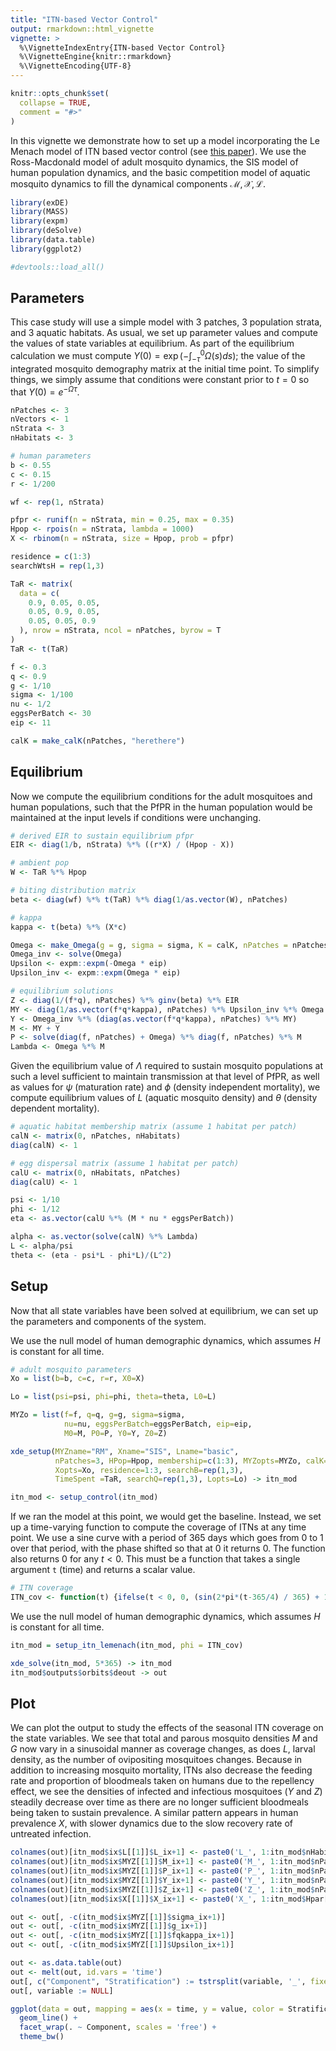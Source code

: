 ```yaml
---
title: "ITN-based Vector Control"
output: rmarkdown::html_vignette
vignette: >
  %\VignetteIndexEntry{ITN-based Vector Control}
  %\VignetteEngine{knitr::rmarkdown}
  %\VignetteEncoding{UTF-8}
---
```


```r
knitr::opts_chunk$set(
  collapse = TRUE,
  comment = "#>"
)
```


In this vignette we demonstrate how to set up a model incorporating the Le Menach model of ITN based vector control (see [this paper](https://malariajournal.biomedcentral.com/articles/10.1186/1475-2875-6-10)). We use the Ross-Macdonald model of adult mosquito dynamics, the SIS model of human population dynamics, and the basic competition model of aquatic mosquito dynamics to fill the dynamical components $\mathcal{M}, \mathcal{X}, \mathcal{L}$.

```r
library(exDE)
library(MASS)
library(expm)
library(deSolve)
library(data.table)
library(ggplot2)
```


```r
#devtools::load_all()
```

## Parameters

This case study will use a simple model with 3 patches, 3 population strata, and 3 aquatic habitats. As usual, we set up parameter values and compute the values of state variables at equilibrium. As part of the equilibrium calculation we must compute $\Upsilon(0) = \exp\left(-\int_{-\tau}^{0} \Omega(s) ds \right)$; the value of the integrated mosquito demography matrix at the initial time point. To simplify things, we simply assume that conditions were constant prior to $t=0$ so that $\Upsilon(0) = e^{-\Omega\tau}$.

```r
nPatches <- 3
nVectors <- 1
nStrata <- 3
nHabitats <- 3

# human parameters
b <- 0.55
c <- 0.15
r <- 1/200

wf <- rep(1, nStrata)

pfpr <- runif(n = nStrata, min = 0.25, max = 0.35)
Hpop <- rpois(n = nStrata, lambda = 1000)
X <- rbinom(n = nStrata, size = Hpop, prob = pfpr)

residence = c(1:3)
searchWtsH = rep(1,3) 

TaR <- matrix(
  data = c(
    0.9, 0.05, 0.05,
    0.05, 0.9, 0.05,
    0.05, 0.05, 0.9
  ), nrow = nStrata, ncol = nPatches, byrow = T
)
TaR <- t(TaR)

f <- 0.3 
q <- 0.9 
g <- 1/10 
sigma <- 1/100 
nu <- 1/2 
eggsPerBatch <- 30
eip <- 11

``` 


```r
calK = make_calK(nPatches, "herethere")
``` 

## Equilibrium

Now we compute the equilibrium conditions for the adult mosquitoes and human populations, such that the PfPR in the human population would be maintained at the input levels if conditions were unchanging.

```r
# derived EIR to sustain equilibrium pfpr
EIR <- diag(1/b, nStrata) %*% ((r*X) / (Hpop - X))

# ambient pop
W <- TaR %*% Hpop

# biting distribution matrix
beta <- diag(wf) %*% t(TaR) %*% diag(1/as.vector(W), nPatches)

# kappa
kappa <- t(beta) %*% (X*c)

Omega <- make_Omega(g = g, sigma = sigma, K = calK, nPatches = nPatches)
Omega_inv <- solve(Omega)
Upsilon <- expm::expm(-Omega * eip)
Upsilon_inv <- expm::expm(Omega * eip)

# equilibrium solutions
Z <- diag(1/(f*q), nPatches) %*% ginv(beta) %*% EIR
MY <- diag(1/as.vector(f*q*kappa), nPatches) %*% Upsilon_inv %*% Omega %*% Z
Y <- Omega_inv %*% (diag(as.vector(f*q*kappa), nPatches) %*% MY)
M <- MY + Y
P <- solve(diag(f, nPatches) + Omega) %*% diag(f, nPatches) %*% M
Lambda <- Omega %*% M
```

Given the equilibrium value of $\Lambda$ required to sustain mosquito populations at such a level sufficient to maintain transmission at that level of PfPR, as well as values for $\psi$ (maturation rate) and $\phi$ (density independent mortality), we compute equilibrium values of $L$ (aquatic mosquito density) and $\theta$ (density dependent mortality).

```r
# aquatic habitat membership matrix (assume 1 habitat per patch)
calN <- matrix(0, nPatches, nHabitats)
diag(calN) <- 1

# egg dispersal matrix (assume 1 habitat per patch)
calU <- matrix(0, nHabitats, nPatches)
diag(calU) <- 1

psi <- 1/10
phi <- 1/12
eta <- as.vector(calU %*% (M * nu * eggsPerBatch))

alpha <- as.vector(solve(calN) %*% Lambda)
L <- alpha/psi
theta <- (eta - psi*L - phi*L)/(L^2)

```

## Setup

Now that all state variables have been solved at equilibrium, we can set up the parameters and components of the system. 


We use the null model of human demographic dynamics, which assumes $H$ is constant for all time.

```r
# adult mosquito parameters
Xo = list(b=b, c=c, r=r, X0=X)

Lo = list(psi=psi, phi=phi, theta=theta, L0=L)

MYZo = list(f=f, q=q, g=g, sigma=sigma, 
            nu=nu, eggsPerBatch=eggsPerBatch, eip=eip, 
            M0=M, P0=P, Y0=Y, Z0=Z)
```

```r
xde_setup(MYZname="RM", Xname="SIS", Lname="basic", 
          nPatches=3, HPop=Hpop, membership=c(1:3), MYZopts=MYZo, calK=calK, 
          Xopts=Xo, residence=1:3, searchB=rep(1,3), 
          TimeSpent =TaR, searchQ=rep(1,3), Lopts=Lo) -> itn_mod
```

```r
itn_mod <- setup_control(itn_mod)
```

If we ran the model at this point, we would get the baseline. Instead, we set up a time-varying function to compute the coverage of ITNs at any time point. We use a sine curve with a period of 365 days which goes from 0 to 1 over that period, with the phase shifted so that at 0 it returns 0. The function also returns 0 for any $t<0$. This must be a function that takes a single argument `t` (time) and returns a scalar value.

```r
# ITN coverage
ITN_cov <- function(t) {ifelse(t < 0, 0, (sin(2*pi*(t-365/4) / 365) + 1) / 2)}
```

We use the null model of human demographic dynamics, which assumes $H$ is constant for all time.

```r
itn_mod = setup_itn_lemenach(itn_mod, phi = ITN_cov)
```

```r
xde_solve(itn_mod, 5*365) -> itn_mod
itn_mod$outputs$orbits$deout -> out
```

## Plot 

We can plot the output to study the effects of the seasonal ITN coverage on the state variables. We see that total and parous mosquito densities $M$ and $G$ now vary in a sinusoidal manner as coverage changes, as does $L$, larval density, as the number of ovipositing mosquitoes changes. Because in addition to increasing mosquito mortality, ITNs also decrease the feeding rate and proportion of bloodmeals taken on humans due to the repellency effect, we see the densities of infected and infectious mosquitoes ($Y$ and $Z$) steadily decrease over time as there are no longer sufficient bloodmeals being taken to sustain prevalence. A similar pattern appears in human prevalence $X$, with slower dynamics due to the slow recovery rate of untreated infection.

```r

colnames(out)[itn_mod$ix$L[[1]]$L_ix+1] <- paste0('L_', 1:itn_mod$nHabitats)
colnames(out)[itn_mod$ix$MYZ[[1]]$M_ix+1] <- paste0('M_', 1:itn_mod$nPatches)
colnames(out)[itn_mod$ix$MYZ[[1]]$P_ix+1] <- paste0('P_', 1:itn_mod$nPatches)
colnames(out)[itn_mod$ix$MYZ[[1]]$Y_ix+1] <- paste0('Y_', 1:itn_mod$nPatches)
colnames(out)[itn_mod$ix$MYZ[[1]]$Z_ix+1] <- paste0('Z_', 1:itn_mod$nPatches)
colnames(out)[itn_mod$ix$X[[1]]$X_ix+1] <- paste0('X_', 1:itn_mod$Hpar[[1]]$nStrata)

out <- out[, -c(itn_mod$ix$MYZ[[1]]$sigma_ix+1)]
out <- out[, -c(itn_mod$ix$MYZ[[1]]$g_ix+1)]
out <- out[, -c(itn_mod$ix$MYZ[[1]]$fqkappa_ix+1)]
out <- out[, -c(itn_mod$ix$MYZ[[1]]$Upsilon_ix+1)]

out <- as.data.table(out)
out <- melt(out, id.vars = 'time')
out[, c("Component", "Stratification") := tstrsplit(variable, '_', fixed = TRUE)]
out[, variable := NULL]

ggplot(data = out, mapping = aes(x = time, y = value, color = Stratification)) +
  geom_line() +
  facet_wrap(. ~ Component, scales = 'free') +
  theme_bw()
```

